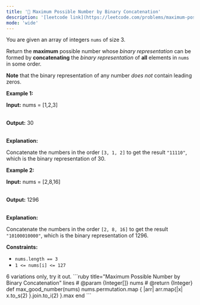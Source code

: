 ```yaml
---
title: '🧀 Maximum Possible Number by Binary Concatenation'
description: '[leetcode link](https://leetcode.com/problems/maximum-possible-number-by-binary-concatenation/description/)'
mode: 'wide'
---
```

<Tabs>
  <Tab title="Question" icon="circle-question" iconType="regular">
    <Card>
      <p>You are given an array of integers <code>nums</code> of size 3.</p>  <p>Return the <strong>maximum</strong> possible number whose <em>binary representation</em> can be formed by <strong>concatenating</strong> the <em>binary representation</em> of <strong>all</strong> elements in <code>nums</code> in some order.</p>  <p><strong>Note</strong> that the binary representation of any number <em>does not</em> contain leading zeros.</p>   <p><strong class="example">Example 1:</strong></p>  <div class="example-block"> <p><strong>Input:</strong> <span class="example-io">nums = [1,2,3]</span></p>  <p><br/> <strong>Output:</strong> 30</p>  <p><br/> <strong>Explanation:</strong></p>  <p>Concatenate the numbers in the order <code>[3, 1, 2]</code> to get the result <code>&quot;11110&quot;</code>, which is the binary representation of 30.</p> </div>  <p><strong class="example">Example 2:</strong></p>  <div class="example-block"> <p><strong>Input:</strong> <span class="example-io">nums = [2,8,16]</span></p>  <p><br/> <strong>Output:</strong> 1296</p>  <p><br/> <strong>Explanation:</strong></p>  <p>Concatenate the numbers in the order <code>[2, 8, 16]</code> to get the result <code>&quot;10100010000&quot;</code>, which is the binary representation of 1296.</p> </div>   <p><strong>Constraints:</strong></p>  <ul>  <li><code>nums.length == 3</code></li>  <li><code>1 &lt;= nums[i] &lt;= 127</code></li> </ul> 
    </Card>
  </Tab>
  <Tab title="Solution" icon="lightbulb" iconType="regular" >
    <Card>
      6 variations only, try it out.
    </Card>
  <Expandable title="code">
    <CodeGroup dropdown>
```ruby title="Maximum Possible Number by Binary Concatenation" lines
# @param {Integer[]} nums
# @return {Integer}
def max_good_number(nums)
  nums.permutation.map { |arr| arr.map{|x| x.to_s(2) }.join.to_i(2) }.max  
end
```
    </CodeGroup>
  </Expandable>
  </Tab>
</Tabs>